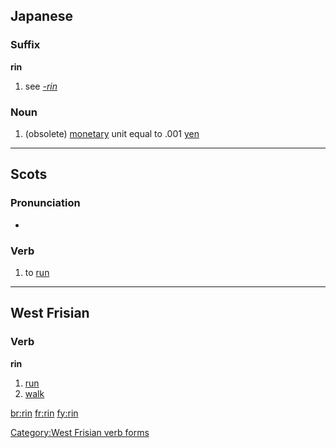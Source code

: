 {{also|-rin}}
==Japanese==

===Suffix===
'''rin'''

# see ''[[-rin]]''

===Noun===
{{ja-noun|r|kanji=厘|hira=りん}}

# (obsolete) [[monetary]] unit equal to .001 [[yen]]

----

==Scots==

===Pronunciation===
* {{IPA|/rɪn/|lang=sco}}

===Verb===
{{sco-verb|rins|rinnin|run|run}}

# {{South Scots}} to [[run]]

----

==West Frisian==

===Verb===
'''rin'''

# [[run]]
# [[walk]]

[[Category:West Frisian verb forms]]

[[br:rin]]
[[fr:rin]]
[[fy:rin]]